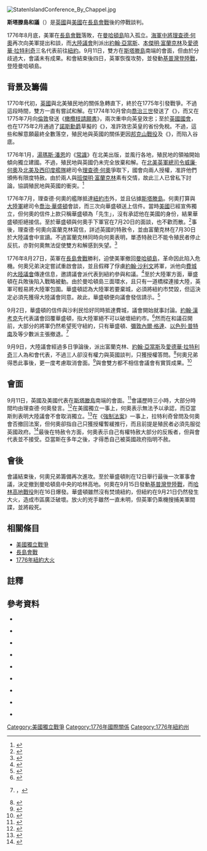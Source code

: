{{NoteTA
|G1=Military
|G2=地名
|1=zh:強制; zh-hans:强制; zh-hant:強制;
}}
[[File:StatenIslandConference_By_Chappel.jpg|thumb]]
{{Campaignbox紐約及新澤西戰役}}

'''斯塔滕島和議'''（{{lang-en|Staten Island Peace Conference}}）是[[大不列顛王國|英國]]與[[美國|美國]]在[[長島會戰|長島會戰]]後的停戰談判。

1776年8月底，美軍在[[長島會戰|長島會戰]]落敗，在[[曼哈頓島|曼哈頓島]]陷入孤立。[[海軍中將|海軍中將]][[理查德·何奧|理查德·何奧]]再次向美軍提出和談，而[[大陸議會|大陸議會]]則派出[[約翰·亞當斯|約翰·亞當斯]]、[[本傑明·富蘭克林|本傑明·富蘭克林]]及[[愛德華·拉特利奇|愛德華·拉特利奇]]三名代表前往[[紐約|紐約]]。9月11日，雙方在[[斯塔滕島|斯塔滕島]]南端的{{link-en|會議大宅|Conference House}}會面，但由於分歧過大，會議未有成果。和會結束後四日，英軍恢復攻勢，並發動[[基普灣登陸戰|基普灣登陸戰]]，登陸曼哈頓島。

== 背景及籌備 ==

1770年代初，[[大不列顛王國|英國]]與北美殖民地的關係急轉直下，終於在1775年引發戰爭。不過這段時間，雙方一直有嘗試和解。{{link-en|第一屆大陸議會|First Continental Congress}}在1774年10月曾向[[喬治三世_(英國)|喬治三世]]發送了《{{link-en|致英皇請願書|Petition to the King}}》，而{{link-en|第二屆大陸議會|Second Continental Congress}}又在1775年7月向[[倫敦|倫敦]]發送《[[橄欖枝請願書|橄欖枝請願書]]》，兩次重申向英皇效忠；至於[[英國國會|英國國會]]，也在1775年2月通過了[[諾斯勳爵|諾斯勳爵]]草擬的《{{link-en|安撫決議案|Conciliatory Resolution}}》，准許效忠英皇的省份免稅。不過，這些和解意願最終全數落空，殖民地與英國的關係更因[[邦克山戰役|邦克山戰役]]及《{{link-en|平叛詔書|Proclamation of Rebellion}}》，而陷入谷底。

1776年1月，[[湯瑪斯·潘恩|湯瑪斯·潘恩]]的《[[常識_(小冊子)|常識]]》在北美出版，並風行各地，殖民地的領袖開始傾向獨立建國。不過，殖民地與英國仍未完全放棄和解。在[[北美英軍總司令|北美英軍總司令]][[威廉·何奧|威廉·何奧]]及[[北美及西印度艦隊|北美及西印度艦隊]]總司令[[理查德·何奧|理查德·何奧]]爭取下，國會向兩人授權，准許他們頒佈有限度特赦。由於兩人與[[班傑明·富蘭克林|班傑明·富蘭克林]]素有交情，故此三人已曾私下討論，協調殖民地與英國的衝突。<ref>{{Harvnb|Fischer|2004|pp=73-74}}</ref>

1776年7月，理查德·何奧的艦隊抵達[[紐約市|紐約市]]外，並且佔據[[斯塔滕島|斯塔滕島]]。何奧打算與[[大陸軍|大陸軍]]總司令[[喬治·華盛頓|喬治·華盛頓]]會談，而三次向華盛頓送上信件。當時[[美國|美國]]已經宣佈獨立，但何奧的信件上款只稱華盛頓為「先生」，沒有承認他在美國的身份，結果華盛頓拒絕接信。至於華盛頓與何奧手下軍官在7月20日的面談，也不歡而散。<ref>{{Harvnb|McCullough|2005|pp=144-145}}</ref>事後，理查德·何奧向富蘭克林寫信，詳述英國的特赦令，並由富蘭克林在7月30日於大陸議會中宣讀。不過富蘭克林同時向何奧表明，單憑特赦已不能令殖民者停止反抗，亦對何奧無法促使雙方和解感到失望。<ref>{{Harvnb|Isaacson|2004|pp=316-317}}</ref>

1776年8月27日，英軍在[[長島會戰|長島會戰]]勝利，迫使美軍撤回[[曼哈頓島|曼哈頓島]]，革命因此陷入危機。何奧兄弟決定嘗試重啟會談，並且假釋了俘虜[[約翰·沙利文|約翰·沙利文]]將軍，派他向[[費城|費城]]的[[大陸議會|大陸議會]]傳達信息，邀請議會派代表到紐約參與和議。<ref>{{Harvnb|Fischer|2004|p=99}}</ref>至於大陸軍方面，華盛頓在兵敗後陷入戰略被動。由於曼哈頓島三面環水，且只有一道橋樑連接大陸，英軍可輕易將大陸軍包圍。華盛頓認為大陸軍若要棄城，必須將紐約市焚毀，但這決定必須先獲得大陸議會同意。故此，華盛頓便向議會發信請示。<ref>{{Harvnb|McCullough|2005|pp=203, 206}}</ref>

9月2日，華盛頓的信件與沙利民恰好同時抵達費城，議會開始就事討論。[[約翰·漢考克|約翰·漢考克]]先代表議會回覆華盛頓，指大陸軍絕不可以破壞紐約市。<ref>{{Harvnb|McCullough|2005|pp=203-204}}</ref>然而在和議召開前，大部分的將軍仍然希望死守紐約，只有華盛頓、[[彌敦內爾·格連|彌敦內爾·格連]]、[[以色列·普特南|以色列·普特南]]及{{link-en|約瑟·李德|Joseph Reed (jurist)}}等少數派主張撤退。<ref>{{Harvnb|Middleton|2012|pp=53-54}}，{{Harvnb|McCullough|2005|p=206}}</ref>

9月9日，大陸議會經過多日爭論後，派出富蘭克林、[[約翰·亞當斯|約翰·亞當斯]]及[[愛德華·拉特利奇|愛德華·拉特利奇]]三人為和會代表，不過三人卻沒有權力與英國談判，只獲授權答問。<ref>{{Harvnb|Gruber|1972|p=118}}</ref>何奧兄弟得悉此事後，更一度考慮取消會面。<ref>{{Harvnb|Anderson|1936|p=158}}</ref>與會雙方都不相信會議會有實質成果。<ref>{{Harvnb|Trevelyan|1901|p=263}}</ref>

== 會面 ==

9月11日，英國及美國代表在[[斯塔滕島|斯塔滕島]]南端的{{link-en|會議大宅|Conference House}}會面。<ref>{{Harvnb|Isaacson|2004|p=319}}</ref>會議歷時三小時，大部分時間均由理查德·何奧發言。<ref>{{Harvnb|McCullough|2005|p=208}}</ref>在美國獨立一事上，何奧表示無法予以承認，而亞當斯則表明大陸議會不會取消獨立。<ref>{{Harvnb|Morris|1898|p=145}}</ref>在《[[強制法案|強制法案]]》一事上，拉特利奇曾問及何奧會否撤回法案，但何奧卻指自己只獲授權暫緩推行，而且前提是殖民者必須先服從英國政府。<ref>{{Harvnb|Gruber|1972|p=119}}</ref>最後在特赦令方面，何奧表示自己有權特赦大部分的反叛者，但與會代表並不接受。亞當斯在多年之後，才得悉自己被英國政府指明不赦。

== 會後 ==

會議結束後，何奧兄弟籌備再次進攻。至於華盛頓則在12日舉行最後一次軍事會議，決定撤到曼哈頓島中央的哈林高地。何奧在9月15日發動[[基普灣登陸戰|基普灣登陸戰]]，而[[哈林高地戰役|哈林高地戰役]]則在16日爆發。華盛頓雖然沒有焚燒紐約，但紐約在9月21日仍然發生大火，造成市區廣泛破壞。放火的兇手雖然一直未明，但英軍仍乘機搜捕美軍間諜，並將{{link-en|彌敦·哈爾|Nathan Hale}}殺死。

== 相關條目 ==
* [[美國獨立戰爭|美國獨立戰爭]]
* [[長島會戰|長島會戰]]
* [[1776年紐約大火|1776年紐約大火]]

==註釋 ==
{{reflist|2}}

==參考資料==
{{美國主題}}
{{refbegin}}
*{{Citation
|last= Anderson
|first= Troyer
|title= The Command of the Howe Brothers During the American Revolution
|language=en
|publication-place= New York
|publisher= Oxford University Press
|year=1936
|isbn=978-0-403-00816-2
}}

*{{Citation
|last= Edgar
|first= Gregory T
|title= Campaign of 1776: the road to Trenton
|language=en
|publication-place= 
|publisher= Heritage Books
|year=1995
|isbn=978-0-7884-0185-5
}}

*{{Citation
|last=Fischer
|first= David Hackett
|title= Washington's Crossing
|language=en
|publication-place= New York
|publisher= Oxford University Press
|year=2006
|isbn=978-0-19-518159-3
}}

*{{Citation
|last= Gallagher
|first= John
|title= Battle of Brooklyn 1776
|language=en
|publication-place= Cambridge, MA
|publisher= Da Capo Press
|year=1999
|isbn=978-1-885119-69-8
}}

*{{Citation
|last= Gruber
|first= Ira
|title= The Howe Brothers and the American Revolution
|language=en
|publication-place= Cambridge, MA
|publisher= Atheneum Press
|year=1972
}}

*{{Citation
|last= Isaacson
|first= Walter
|title= Benjamin Franklin: An American Life
|language=en
|publication-place= New York
|publisher= Simon and Schuster
|year=2004
|isbn=978-0-7432-5807-4
}}

*{{Citation
|last= Morris
|first= Ira K
|title= Morris's Memorial History of Staten Island, New York, Volume 1
|language=en
|publication-place= 
|publisher= Memorial Publishing Co
|year=1898
}}

*{{Citation
|last= Morton
|first= Joseph C
|title= The American Revolution
|language=en
|publication-place= Westport, CT
|publisher= Greenwood Publishing Group
|year=2003
|isbn=978-0-313-31792-7
}}

*{{Citation
|last= Trevelyan
|first= Sir George Otto
|title= The American Revolution: 1766-1776
|language=en
|publication-place= London & New York
|publisher= Greenwood Publishing Group
|year=1903
}}
{{refend}}

[[Category:美國獨立戰爭|Category:美國獨立戰爭]]
[[Category:1776年國際關係|Category:1776年國際關係]]
[[Category:1776年紐約州|Category:1776年紐約州]]